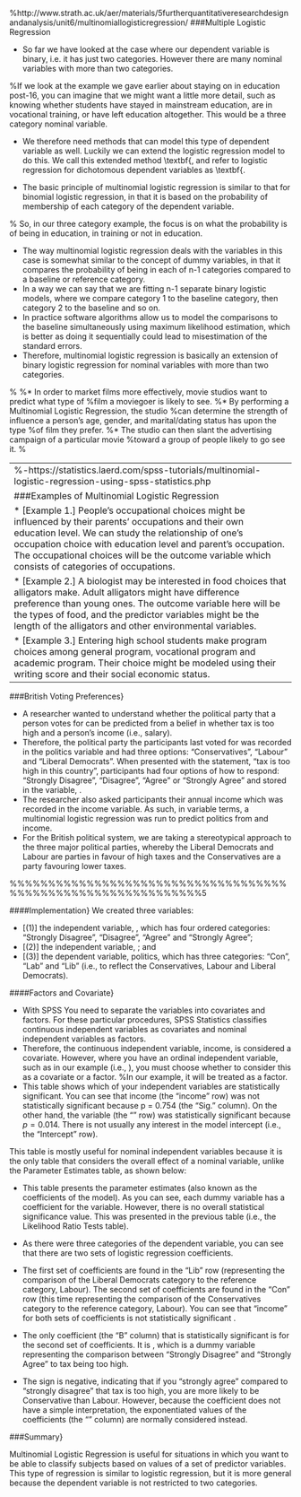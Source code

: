 


%http://www.strath.ac.uk/aer/materials/5furtherquantitativeresearchdesignandanalysis/unit6/multinomiallogisticregression/
###Multiple Logistic Regression

*  So far we have looked at the case where our dependent variable is binary, i.e. it has just two categories. However there are many nominal variables with more than two categories. 

%If we look at the example we gave earlier about staying on in education post-16, you can imagine that we might want a little more detail, such as knowing whether students have stayed in mainstream education, are in vocational training, or have left education altogether. This would be a three category nominal variable.

*  We therefore need methods that can model this type of dependent variable as well. Luckily we can extend the logistic regression model to do this. We call this extended method \textbf{\textit{multinomial logistic Regression}, and refer to logistic regression for dichotomous dependent variables as \textbf{\textit{binary logistic Regression}.

*  The basic principle of multinomial logistic regression is similar to that for binomial logistic regression, in that it is based on the probability of membership of each category of the dependent variable.

% So, in our three category example, the focus is on what the probability is of being in education, in training or not in education.

*  \textbf{(Important)} The way multinomial logistic regression deals with the variables in this case is somewhat similar to the concept of dummy variables, in that it compares the probability of being in each of n-1 categories compared to a baseline or reference category. 
*  \textbf{(Important)} In a way we can say that we are fitting n-1 separate binary logistic models, where we compare category 1 to the baseline category, then category 2 to the baseline and so on. 
*  In practice software algorithms allow us to model the comparisons to the baseline simultaneously using maximum likelihood estimation, which is better as doing it sequentially could lead to misestimation of the standard errors. 
*  Therefore, multinomial logistic regression is basically an extension of binary logistic regression for nominal variables with more than two categories.


%
%*  In order to market films more effectively, movie studios want to predict what type of
%film a moviegoer is likely to see. 
%*  By performing a Multinomial Logistic Regression, the studio
%can determine the strength of influence a person's age, gender, and marital/dating status has upon the type
%of film they prefer. 
%*  The studio can then slant the advertising campaign of a particular movie
%toward a group of people likely to go see it. 
%

-------------------------------------------------------------------------------
%-https://statistics.laerd.com/spss-tutorials/multinomial-logistic-regression-using-spss-statistics.php

###Examples of Multinomial Logistic Regression


* [Example 1.] People's occupational choices might be influenced by their parents' occupations and their own education level. We can study the relationship of one's occupation choice with education level and parent's occupation.  The occupational choices will be the outcome variable which consists of categories of occupations.

* [Example 2.] A biologist may be interested in food choices that alligators make. Adult alligators might have difference preference than young ones. The outcome variable here will be the types of food, and the predictor variables might be the length of the alligators and other environmental variables.

* [Example 3.] Entering high school students make program choices among general program, vocational program and academic program. Their choice might be modeled using their writing score and their social economic status.


-------------------------------------------------------------------------------

###British Voting Preferences}

*  A researcher wanted to understand whether the political party that a person votes for can be predicted from a belief in whether tax is too high and a person's income (i.e., salary). 
*  Therefore, the political party the participants last voted for was recorded in the politics variable and had three options: "Conservatives", "Labour" and "Liberal Democrats". When presented with the statement, "tax is too high in this country", participants had four options of how to respond: "Strongly Disagree", "Disagree", "Agree" or "Strongly Agree" and stored in the variable, \texttt{tax\_too\_high}. 
*  The researcher also asked participants their annual income which was recorded in the income variable. As such, in variable terms, a multinomial logistic regression was run to predict politics from \texttt{tax\_too\_high} and income.
*  
For the British political system, we are taking a stereotypical approach to the three major political parties, whereby the Liberal Democrats and Labour are parties in favour of high taxes and the Conservatives are a party favouring lower taxes.



%%%%%%%%%%%%%%%%%%%%%%%%%%%%%%%%%%%%%%%%%%%%%%%%%%%%%%%%%%%%%5

####Implementation} 
We created three variables:
 
* [(1)] the independent variable, \texttt{tax\_too\_high}, which has four ordered categories: "Strongly Disagree", "Disagree", "Agree" and "Strongly Agree"; 
* [(2)] the independent variable, \texttt{income}; and 
* [(3)] the dependent variable, politics, which has three categories: "Con", "Lab" and "Lib" (i.e., to reflect the Conservatives, Labour and Liberal Democrats).

####Factors and Covariate}
 
*  With SPSS You need to separate the variables into covariates and factors. For these particular procedures, SPSS Statistics classifies continuous independent variables as covariates and nominal independent variables as factors. 
*  Therefore, the continuous independent variable, income, is considered a covariate. However, where you have an ordinal independent variable, such as in our example (i.e., \texttt{tax\_too\_high}), you must choose whether to consider this as a covariate or a factor. 
%In our example, it will be treated as a factor.
*  
This table shows which of your independent variables are statistically significant. You can see that income (the "income" row) was not statistically significant because p = 0.754 (the "Sig." column). On the other hand, the \texttt{tax\_too\_high} variable (the "\texttt{tax\_too\_high}" row) was statistically significant because $p = 0.014$. There is not usually any interest in the model intercept (i.e., the "Intercept" row).

\begin{figure}[h!]
\centering
\includegraphics[width=0.7\linewidth]{images/likelihood-test}
\caption{}
\label{fig:likelihood-test}
\end{figure}

This table is mostly useful for nominal independent variables because it is the only table that considers the overall effect of a nominal variable, unlike the Parameter Estimates table, as shown below:


\begin{figure}[h!]
\centering
\includegraphics[width=0.7\linewidth]{multinomial}

\end{figure}

*  This table presents the parameter estimates (also known as the coefficients of the model). As you can see, each dummy variable has a coefficient for the \texttt{tax\_too\_high} variable. However, there is no overall statistical significance value. This was presented in the previous table (i.e., the Likelihood Ratio Tests table). 
*  As there were three categories of the dependent variable, you can see that there are two sets of logistic regression coefficients. 
*  The first set of coefficients are found in the "Lib" row (representing the comparison of the Liberal Democrats category to the reference category, Labour). The second set of coefficients are found in the "Con" row (this time representing the comparison of the Conservatives category to the reference category, Labour). You can see that "income" for both sets of coefficients is not statistically significant \texttt{(p = 0.532 and p = 0.508, respectively; the "Sig." column)}.

*  The only coefficient (the "B" column) that is statistically significant is for the second set of coefficients. It is \texttt{[tax\_too\_high=.00] (p = 0.020)}, which is a dummy variable representing the comparison between "Strongly Disagree" and "Strongly Agree" to tax being too high. 
*  The sign is negative, indicating that if you "strongly agree" compared to "strongly disagree" that tax is too high, you are more likely to be Conservative than Labour. However, because the coefficient does not have a simple interpretation, the exponentiated values of the coefficients (the "\texttt{Exp(B)}" column) are normally considered instead.




###Summary}

Multinomial Logistic Regression is useful for situations in which you want to be able to classify
subjects based on values of a set of predictor variables. This type of regression is similar to logistic
regression, but it is more general because the dependent variable is not restricted to two categories.



